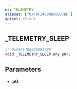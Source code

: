 ```yaml
---
ns: TELEMETRY
aliases: ["0xF9F14080D80937BD"]
apiset: client
---
```

## _TELEMETRY_SLEEP

```c
// 0xF9F14080D80937BD
void _TELEMETRY_SLEEP(Any p0);
```


## Parameters
* **p0**: